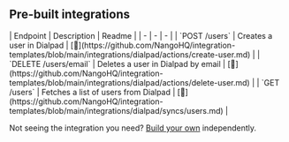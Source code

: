 
## Pre-built integrations

<AccordionGroup>


<Accordion title="Users">
| Endpoint | Description | Readme |
| - | - | - |
| `POST /users` | Creates a user in Dialpad | [🔗](https://github.com/NangoHQ/integration-templates/blob/main/integrations/dialpad/actions/create-user.md) |
| `DELETE /users/email` | Deletes a user in Dialpad by email | [🔗](https://github.com/NangoHQ/integration-templates/blob/main/integrations/dialpad/actions/delete-user.md) |
| `GET /users` | Fetches a list of users from Dialpad | [🔗](https://github.com/NangoHQ/integration-templates/blob/main/integrations/dialpad/syncs/users.md) |
</Accordion>

</AccordionGroup>

<Tip>Not seeing the integration you need? [Build your own](https://docs.nango.dev/guides/custom-integrations/overview) independently.</Tip>

